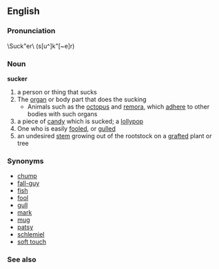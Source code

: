 == English ==
=== Pronunciation ===
\Suck"er\ (s[u^]k"[~e]r)
=== Noun ===
'''sucker'''
# a person or thing that sucks
# The [[organ]] or body part that does the sucking
#* Animals such as the [[octopus]] and [[remora]], which [[adhere]] to other bodies with such organs
# a piece of [[candy]] which is sucked; a [[lollypop]]
# One who is easily [[fooled]], or [[gulled]]
# an undesired [[stem]] growing out of the rootstock on a [[graft]]ed plant or tree
=== Synonyms ===
*[[chump]] 
*[[fall-guy]] 
*[[fish]]
*[[fool]] 
*[[gull]] 
*[[mark]] 
*[[mug]]
*[[patsy]] 
*[[schlemiel]] 
*[[soft touch]]

=== See also ===
{{pedialite}}